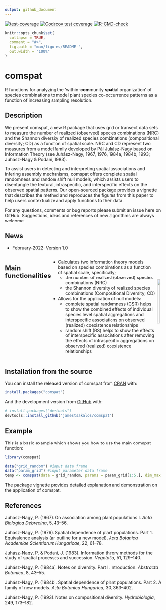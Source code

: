 ```yaml
---
output: github_document
---
```

<!-- badges: start -->
[![test-coverage](https://github.com/jamestsakalos/comspat/workflows/test-coverage/badge.svg)](https://github.com/jamestsakalos/comspat/actions)
[![Codecov test coverage](https://codecov.io/gh/jamestsakalos/comspat/branch/master/graph/badge.svg)](https://app.codecov.io/gh/jamestsakalos/comspat?branch=master)
[![R-CMD-check](https://github.com/jamestsakalos/comspat/workflows/R-CMD-check/badge.svg)](https://github.com/jamestsakalos/comspat/actions)
<!-- badges: end -->

<!-- README.md is generated from README.Rmd. Please edit that file -->

```r
knitr::opts_chunk$set(
  collapse = TRUE,
  comment = "#>",
  fig.path = "man/figures/README-",
  out.width = "100%"
)
```

# comspat

R functions for analyzing the ‘within-**com**munity **spat**ial organization’ of
species combinations to model plant species co-occurrence patterns as a function
of increasing sampling resolution.

## Description

We present comspat, a new R package that uses grid or transect data sets to measure
the number of realized (observed) species combinations (NRC) and the Shannon diversity
of realized species combinations (compositional diversity; CD) as a function of
spatial scale. NRC and CD represent two measures from a model family developed
by Pál Juhász-Nagy based on Information Theory (see Juhász-Nagy, 1967, 1976,
1984a, 1984b, 1993; Juhász-Nagy & Podani, 1983).

To assist users in detecting and interpreting spatial associations and infering
assembly mechanisms, comspat offers complete spatial randomness and random shift
null models, which assists users to disentangle the textural, intraspecific, and
interspecific effects on the observed spatial patterns. Our open-sourced package
provides a vignette that describes the method and reproduces the figures from this
paper to help users contextualize and apply functions to their data. 

For any questions, comments or bug reports please submit an issue here on GitHub.
Suggestions, ideas and references of new algorithms are always welcome.

## News

* February-2022: Version 1.0

:::: {style="display: flex;"}

::: {}

## Main functionalities

* Calculates two information theory models based on species combinations as
a function of spatial scale, specifically;
  * the number of realized (observed) species combinations (NRC)
  * the Shannon diversity of realized species combinations (Compositional Diversity; CD)
* Allows for the application of null models:
  * complete spatial randomness (CSR) helps to show the combined effects of 
  individual species level spatial aggregations and interspecific associations
  on observed (realized) coexistence relationships
  * random shift (RS) helps to show the effects of interspecific associations after
  removing the effects of intraspecific aggregations on observed (realized)
  coexistence relationships

:::

::: {}
 
<br />
<br />
<br />

<center>
![](https://github.com/jamestsakalos/ComSpat/blob/master/vignettes/Animation_3_Steps.gif?raw=true){width="65%"}
</center>

:::

::::

## Installation from the source

You can install the released version of comspat from [CRAN](https://CRAN.R-project.org) with:

``` r
install.packages("comspat")
```

And the development version from [GitHub](https://github.com/jamestsakalos/comspat) with:

``` r
# install.packages("devtools")
devtools::install_github("jamestsakalos/comspat")
```
## Example

This is a basic example which shows you how to use the main comspat function:

```r
library(comspat)

data("grid_random") #input data frame
data("param_grid") #input parameter data frame
temp <- comspat(data = grid_random, params = param_grid[1:5,], dim_max = 64, type = "Grid")

```

The package vignette provides detailed explanation and demonstration on
the application of comspat.

## References

Juhász-Nagy, P. (1967). On association among plant populations I. *Acta Biologica Debrecina*, 5, 43–56.

Juhász-Nagy, P. (1976). Spatial dependence of plant populations. Part 1. Equivalence analysis (an outline for a new model). *Acta Botanica Academiae Scientiarum Hungaricae*, 22, 61–78.

Juhász-Nagy, P. & Podani, J. (1983). Information theory methods for the study of spatial processes and succession. *Vegetatio*, 51, 129–140.

Juhász-Nagy, P. (1984a). Notes on diversity. Part I. Introduction. *Abstracta Botanica*,
8, 43–55.

Juhász-Nagy, P. (1984b). Spatial dependence of plant populations. Part 2. A family of new models. *Acta Botanica Hungarica*, 30, 363–402.

Juhász-Nagy, P. (1993). Notes on compositional diversity. *Hydrobiologia*, 249, 173–182.
